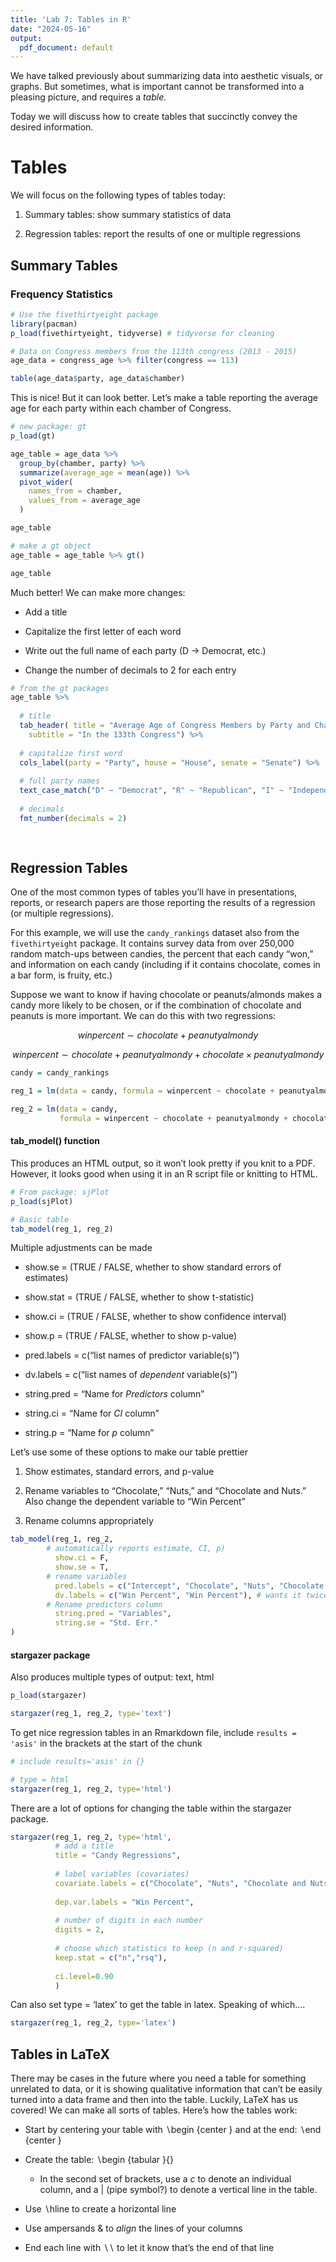 ---
title: 'Lab 7: Tables in R'
date: "2024-05-16"
output:
  pdf_document: default
---

We have talked previously about summarizing data into aesthetic visuals, or graphs. But sometimes, what is important cannot be transformed into a pleasing picture, and requires a *table.*

Today we will discuss how to create tables that succinctly convey the desired information. 

# Tables

We will focus on the following types of tables today:

1. Summary tables: show summary statistics of data

2. Regression tables: report the results of one or multiple regressions


## Summary Tables

### Frequency Statistics

```{r data}

# Use the fivethirtyeight package
library(pacman)
p_load(fivethirtyeight, tidyverse) # tidyverse for cleaning

# Data on Congress members from the 113th congress (2013 - 2015)
age_data = congress_age %>% filter(congress == 113)

table(age_data$party, age_data$chamber)

```

This is nice! But it can look better. Let's make a table reporting the average age for each party within each chamber of Congress.

```{r age table}
# new package: gt
p_load(gt)

age_table = age_data %>%
  group_by(chamber, party) %>%
  summarize(average_age = mean(age)) %>%
  pivot_wider(
    names_from = chamber,
    values_from = average_age
  )

age_table

# make a gt object
age_table = age_table %>% gt()

age_table

```

Much better! We can make more changes:

* Add a title

* Capitalize the first letter of each word

* Write out the full name of each party (D $\rightarrow$ Democrat, etc.)

* Change the number of decimals to 2 for each entry


```{r age table 2}

# from the gt packages
age_table %>%
  
  # title
  tab_header( title = "Average Age of Congress Members by Party and Chamber",
    subtitle = "In the 133th Congress") %>%
  
  # capitalize first word
  cols_label(party = "Party", house = "House", senate = "Senate") %>%
  
  # full party names
  text_case_match("D" ~ "Democrat", "R" ~ "Republican", "I" ~ "Independent") %>%
  
  # decimals
  fmt_number(decimals = 2)
  
  
```



## Regression Tables

One of the most common types of tables you'll have in presentations, reports, or research papers are those reporting the results of a regression (or multiple regressions). 

For this example, we will use the `candy_rankings` dataset also from the `fivethirtyeight` package. It contains survey data from over 250,000 random match-ups between candies, the percent that each candy "won," and information on each candy (including if it contains chocolate, comes in a bar form, is fruity, etc.)

Suppose we want to know if having chocolate or peanuts/almonds makes a candy more likely to be chosen, or if the combination of chocolate and peanuts is more important. We can do this with two regressions:

$$winpercent \sim chocolate + peanutyalmondy$$

$$winpercent \sim chocolate + peanutyalmondy + chocolate \times peanutyalmondy$$

```{r candy regs}
candy = candy_rankings

reg_1 = lm(data = candy, formula = winpercent ~ chocolate + peanutyalmondy)

reg_2 = lm(data = candy, 
           formula = winpercent ~ chocolate + peanutyalmondy + chocolate:peanutyalmondy)


```


#### tab_model() function

This produces an HTML output, so it won't look pretty if you knit to a PDF. However, it looks good when using it in an R script file or knitting to HTML.

```{r tabmodel}
# From package: sjPlot
p_load(sjPlot)

# Basic table
tab_model(reg_1, reg_2)

```


Multiple adjustments can be made

* show.se = (TRUE / FALSE, whether to show standard errors of estimates)

* show.stat = (TRUE / FALSE, whether to show t-statistic)

* show.ci = (TRUE / FALSE, whether to show confidence interval)

* show.p = (TRUE / FALSE, whether to show p-value)

* pred.labels = c("list names of predictor variable(s)")

* dv.labels = c("list names of *dependent* variable(s)")

* string.pred = "Name for *Predictors* column"

* string.ci = "Name for *CI* column"

* string.p = "Name for *p* column"



Let's use some of these options to make our table prettier

1. Show estimates, standard errors, and p-value

2. Rename variables to "Chocolate," "Nuts," and "Chocolate and Nuts." Also change the dependent variable to "Win Percent"

3. Rename columns appropriately

```{r tabmodel 2}

tab_model(reg_1, reg_2,
        # automatically reports estimate, CI, p)
          show.ci = F,
          show.se = T,
        # rename variables
          pred.labels = c("Intercept", "Chocolate", "Nuts", "Chocolate and Nuts"),
          dv.labels = c("Win Percent", "Win Percent"), # wants it twice bc 2 models
        # Rename predictors column
          string.pred = "Variables",
          string.se = "Std. Err."
)

```


#### stargazer package

Also produces multiple types of output: text, html

```{r stargazer}

p_load(stargazer)

stargazer(reg_1, reg_2, type='text')

```


To get nice regression tables in an Rmarkdown file, include `results = 'asis'` in the brackets at the start of the chunk

```{r stargazer 2, results='asis'}
# include results='asis' in {}

# type = html
stargazer(reg_1, reg_2, type='html')

```


There are a lot of options for changing the table within the stargazer package.

```{r stargazer 3, results='asis'}

stargazer(reg_1, reg_2, type='html',
          # add a title
          title = "Candy Regressions",
          
          # label variables (covariates)
          covariate.labels = c("Chocolate", "Nuts", "Chocolate and Nuts", "Intercept"),
          
          dep.var.labels = "Win Percent",
          
          # number of digits in each number
          digits = 2,
          
          # choose which statistics to keep (n and r-squared)
          keep.stat = c("n","rsq"),
          
          ci.level=0.90
          )

```




Can also set type = 'latex' to get the table in latex. Speaking of which....

```{r stargazer 4}

stargazer(reg_1, reg_2, type='latex')

```



## Tables in LaTeX

There may be cases in the future where you need a table for something unrelated to data, or it is showing qualitative information that can't be easily turned into a data frame and then into the table. Luckily, LaTeX has us covered! We can make all sorts of tables. Here's how the tables work:

* Start by centering your table with $\backslash \text{begin \{ center \}}$ and at the end: $\backslash \text{end \{ center \}}$

* Create the table: $\backslash \text{begin \{ tabular \} \{  \}}$

    - In the second set of brackets, use a $c$ to denote an individual column, and a $|$ (pipe symbol?) to denote a vertical line in the table.

* Use $\backslash \text{hline}$ to create a horizontal line 

* Use ampersands $\&$ to *align* the lines of your columns

* End each line with $\backslash \backslash$ to let it know that's the end of that line






